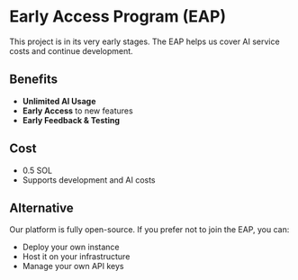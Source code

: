 # Early Access Program (EAP)

This project is in its very early stages. The EAP helps us cover AI service costs and continue development.

## Benefits

- **Unlimited AI Usage**
- **Early Access** to new features
- **Early Feedback & Testing**

## Cost

- 0.5 SOL
- Supports development and AI costs

## Alternative

Our platform is fully open-source. If you prefer not to join the EAP, you can:

- Deploy your own instance
- Host it on your infrastructure
- Manage your own API keys
